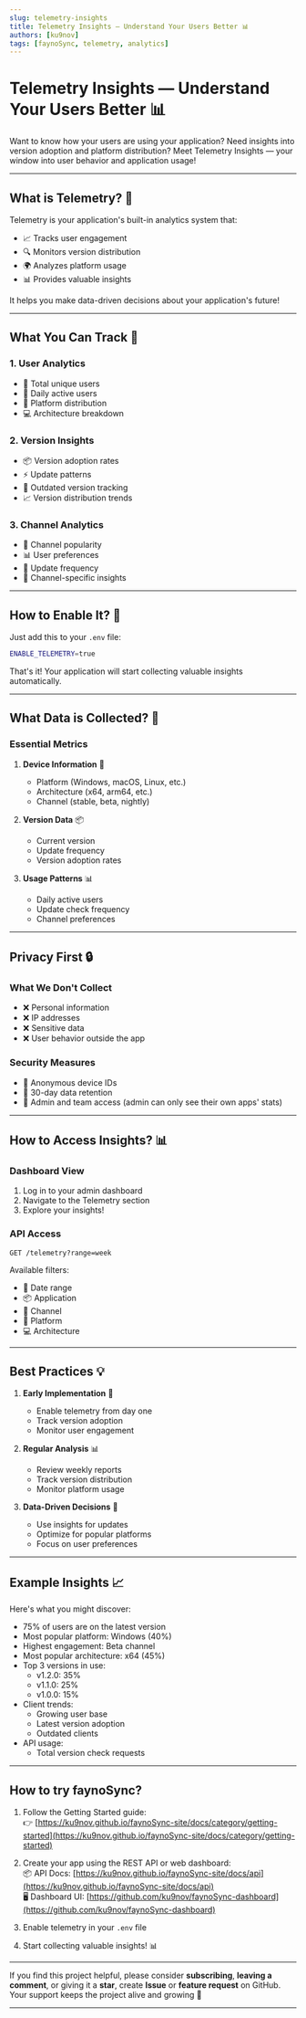 ```yaml
---
slug: telemetry-insights
title: Telemetry Insights — Understand Your Users Better 📊
authors: [ku9nov]
tags: [faynoSync, telemetry, analytics]
---
```


# Telemetry Insights — Understand Your Users Better 📊

Want to know how your users are using your application? Need insights into version adoption and platform distribution? Meet Telemetry Insights — your window into user behavior and application usage!

---

## What is Telemetry? 🤔

Telemetry is your application's built-in analytics system that:
- 📈 Tracks user engagement
- 🔍 Monitors version distribution
- 🌍 Analyzes platform usage
- 📊 Provides valuable insights

It helps you make data-driven decisions about your application's future!

---

## What You Can Track 🎯

### 1. User Analytics
- 👥 Total unique users
- 🔄 Daily active users
- 📱 Platform distribution
- 💻 Architecture breakdown

### 2. Version Insights
- 📦 Version adoption rates
- ⚡ Update patterns
- 🎯 Outdated version tracking
- 📈 Version distribution trends

### 3. Channel Analytics
- 🎨 Channel popularity
- 📊 User preferences
- 🔄 Update frequency
- 🎯 Channel-specific insights

---

## How to Enable It? 🔌

Just add this to your `.env` file:
```bash
ENABLE_TELEMETRY=true
```

That's it! Your application will start collecting valuable insights automatically.

---

## What Data is Collected? 📝

### Essential Metrics
1. **Device Information** 📱
   - Platform (Windows, macOS, Linux, etc.)
   - Architecture (x64, arm64, etc.)
   - Channel (stable, beta, nightly)

2. **Version Data** 📦
   - Current version
   - Update frequency
   - Version adoption rates

3. **Usage Patterns** 📊
   - Daily active users
   - Update check frequency
   - Channel preferences

---

## Privacy First 🔒

### What We Don't Collect
- ❌ Personal information
- ❌ IP addresses
- ❌ Sensitive data
- ❌ User behavior outside the app

### Security Measures
- 🔐 Anonymous device IDs
- 📅 30-day data retention
- 👥 Admin and team access (admin can only see their own apps' stats)

---

## How to Access Insights? 📊

### Dashboard View
1. Log in to your admin dashboard
2. Navigate to the Telemetry section
3. Explore your insights!

### API Access
```http
GET /telemetry?range=week
```

Available filters:
- 📅 Date range
- 📦 Application
- 🎨 Channel
- 📱 Platform
- 💻 Architecture

---

## Best Practices 💡

1. **Early Implementation** 🚀
   - Enable telemetry from day one
   - Track version adoption
   - Monitor user engagement

2. **Regular Analysis** 📊
   - Review weekly reports
   - Track version distribution
   - Monitor platform usage

3. **Data-Driven Decisions** 🎯
   - Use insights for updates
   - Optimize for popular platforms
   - Focus on user preferences

---

## Example Insights 📈

Here's what you might discover:
- 75% of users are on the latest version
- Most popular platform: Windows (40%)
- Highest engagement: Beta channel
- Most popular architecture: x64 (45%)
- Top 3 versions in use:
  - v1.2.0: 35%
  - v1.1.0: 25%
  - v1.0.0: 15%
- Client trends:
  - Growing user base
  - Latest version adoption
  - Outdated clients
- API usage:
  - Total version check requests

---

## How to try faynoSync?

1. Follow the Getting Started guide:  
👉 [https://ku9nov.github.io/faynoSync-site/docs/category/getting-started](https://ku9nov.github.io/faynoSync-site/docs/category/getting-started)

2. Create your app using the REST API or web dashboard:  
📦 API Docs: [https://ku9nov.github.io/faynoSync-site/docs/api](https://ku9nov.github.io/faynoSync-site/docs/api)  
🖥️ Dashboard UI: [https://github.com/ku9nov/faynoSync-dashboard](https://github.com/ku9nov/faynoSync-dashboard)

3. Enable telemetry in your `.env` file

4. Start collecting valuable insights! 📊

---

If you find this project helpful, please consider **subscribing**, **leaving a comment**, or giving it a **star**, create **Issue** or **feature request** on GitHub.  
Your support keeps the project alive and growing 💚

--- 